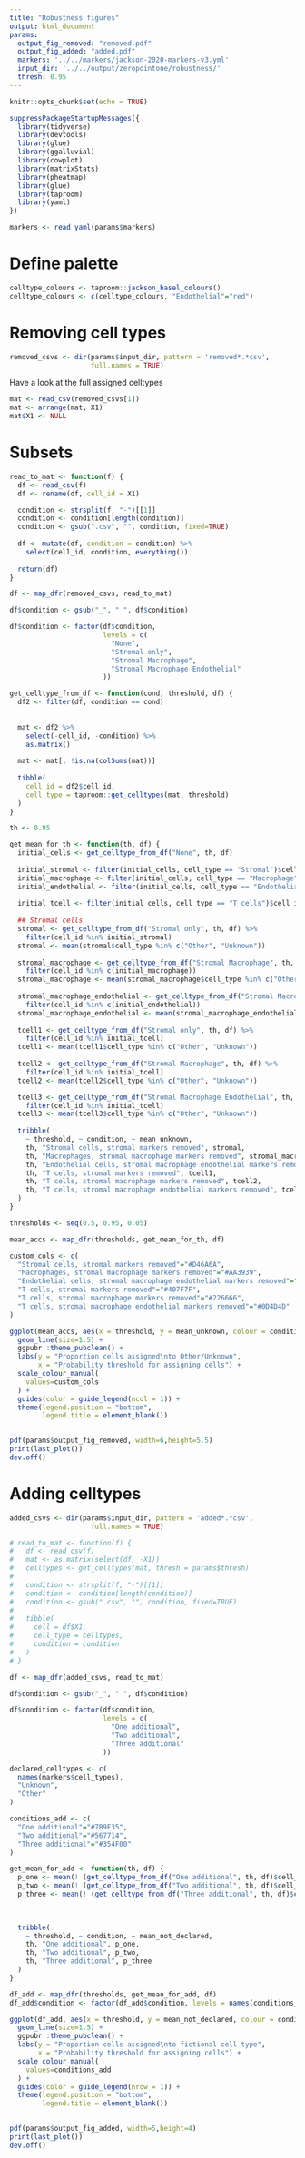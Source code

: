```yaml
---
title: "Robustness figures"
output: html_document
params:
  output_fig_removed: "removed.pdf"
  output_fig_added: "added.pdf"
  markers: '../../markers/jackson-2020-markers-v3.yml'
  input_dir: '../../output/zeropointone/robustness/'
  thresh: 0.95
---
```


```r
knitr::opts_chunk$set(echo = TRUE)

suppressPackageStartupMessages({
  library(tidyverse)
  library(devtools)
  library(glue)
  library(ggalluvial)
  library(cowplot)
  library(matrixStats) 
  library(pheatmap)
  library(glue)
  library(taproom)
  library(yaml)
})

```

```r
markers <- read_yaml(params$markers)
```


# Define palette

```r
celltype_colours <- taproom::jackson_basel_colours()
celltype_colours <- c(celltype_colours, "Endothelial"="red")
```


# Removing cell types

```r
removed_csvs <- dir(params$input_dir, pattern = 'removed*.*csv', 
                    full.names = TRUE)
```


Have a look at the full assigned celltypes
```r
mat <- read_csv(removed_csvs[1])
mat <- arrange(mat, X1)
mat$X1 <- NULL
```



# Subsets

```r
read_to_mat <- function(f) {
  df <- read_csv(f)
  df <- rename(df, cell_id = X1)

  condition <- strsplit(f, "-")[[1]]
  condition <- condition[length(condition)]
  condition <- gsub(".csv", "", condition, fixed=TRUE)
 
  df <- mutate(df, condition = condition) %>% 
    select(cell_id, condition, everything())
  
  return(df)
}
```

```r
df <- map_dfr(removed_csvs, read_to_mat)

df$condition <- gsub("_", " ", df$condition)

df$condition <- factor(df$condition,
                       levels = c(
                         "None",
                         "Stromal only",
                         "Stromal Macrophage",
                         "Stromal Macrophage Endothelial"
                       ))
```

```r
get_celltype_from_df <- function(cond, threshold, df) {
  df2 <- filter(df, condition == cond) 
  
  
  mat <- df2 %>% 
    select(-cell_id, -condition) %>% 
    as.matrix()
  
  mat <- mat[, !is.na(colSums(mat))]
  
  tibble(
    cell_id = df2$cell_id,
    cell_type = taproom::get_celltypes(mat, threshold)
  )
}
```


```r
th <- 0.95

get_mean_for_th <- function(th, df) {
  initial_cells <- get_celltype_from_df("None", th, df)
  
  initial_stromal <- filter(initial_cells, cell_type == "Stromal")$cell_id
  initial_macrophage <- filter(initial_cells, cell_type == "Macrophage")$cell_id
  initial_endothelial <- filter(initial_cells, cell_type == "Endothelial")$cell_id
  
  initial_tcell <- filter(initial_cells, cell_type == "T cells")$cell_id
  
  ## Stromal cells
  stromal <- get_celltype_from_df("Stromal only", th, df) %>% 
    filter(cell_id %in% initial_stromal) 
  stromal <- mean(stromal$cell_type %in% c("Other", "Unknown"))
  
  stromal_macrophage <- get_celltype_from_df("Stromal Macrophage", th, df) %>% 
    filter(cell_id %in% c(initial_macrophage)) 
  stromal_macrophage <- mean(stromal_macrophage$cell_type %in% c("Other", "Unknown"))
  
  stromal_macrophage_endothelial <- get_celltype_from_df("Stromal Macrophage Endothelial", th, df) %>% 
    filter(cell_id %in% c(initial_endothelial)) 
  stromal_macrophage_endothelial <- mean(stromal_macrophage_endothelial$cell_type %in% c("Other", "Unknown"))
  
  tcell1 <- get_celltype_from_df("Stromal only", th, df) %>% 
    filter(cell_id %in% initial_tcell)
  tcell1 <- mean(tcell1$cell_type %in% c("Other", "Unknown"))
  
  tcell2 <- get_celltype_from_df("Stromal Macrophage", th, df) %>% 
    filter(cell_id %in% initial_tcell)
  tcell2 <- mean(tcell2$cell_type %in% c("Other", "Unknown"))

  tcell3 <- get_celltype_from_df("Stromal Macrophage Endothelial", th, df) %>% 
    filter(cell_id %in% initial_tcell)
  tcell3 <- mean(tcell3$cell_type %in% c("Other", "Unknown"))
  
  tribble(
    ~ threshold, ~ condition, ~ mean_unknown,
    th, "Stromal cells, stromal markers removed", stromal,
    th, "Macrophages, stromal macrophage markers removed", stromal_macrophage,
    th, "Endothelial cells, stromal macrophage endothelial markers removed", stromal_macrophage_endothelial,
    th, "T cells, stromal markers removed", tcell1,
    th, "T cells, stromal macrophage markers removed", tcell2,
    th, "T cells, stromal macrophage endothelial markers removed", tcell3
  )
}

```

```r
thresholds <- seq(0.5, 0.95, 0.05)

mean_accs <- map_dfr(thresholds, get_mean_for_th, df)
```

```r
custom_cols <- c(
  "Stromal cells, stromal markers removed"="#D46A6A",
  "Macrophages, stromal macrophage markers removed"="#AA3939",
  "Endothelial cells, stromal macrophage endothelial markers removed"="#801515",
  "T cells, stromal markers removed"="#407F7F",
  "T cells, stromal macrophage markers removed"="#226666",
  "T cells, stromal macrophage endothelial markers removed"="#0D4D4D"
)
```


```r
ggplot(mean_accs, aes(x = threshold, y = mean_unknown, colour = condition)) +
  geom_line(size=1.5) +
  ggpubr::theme_pubclean() +
  labs(y = "Proportion cells assigned\nto Other/Unknown",
       x = "Probability threshold for assigning cells") +
  scale_colour_manual(
    values=custom_cols
  ) +
  guides(color = guide_legend(ncol = 1)) +
  theme(legend.position = "bottom",
        legend.title = element_blank())
  
```

```r
pdf(params$output_fig_removed, width=6,height=5.5)
print(last_plot())
dev.off()
```





# Adding celltypes


```r
added_csvs <- dir(params$input_dir, pattern = 'added*.*csv', 
                    full.names = TRUE)
```

```r
# read_to_mat <- function(f) {
#   df <- read_csv(f)
#   mat <- as.matrix(select(df, -X1))
#   celltypes <- get_celltypes(mat, thresh = params$thresh)
# 
#   condition <- strsplit(f, "-")[[1]]
#   condition <- condition[length(condition)]
#   condition <- gsub(".csv", "", condition, fixed=TRUE)
#  
#   tibble(
#     cell = df$X1,
#     cell_type = celltypes,
#     condition = condition
#   ) 
# }
```

```r
df <- map_dfr(added_csvs, read_to_mat)

df$condition <- gsub("_", " ", df$condition)

df$condition <- factor(df$condition,
                       levels = c(
                         "One additional",
                         "Two additional",
                         "Three additional"
                       ))
```

```r
declared_celltypes <- c(
  names(markers$cell_types),
  "Unknown",
  "Other"
)

conditions_add <- c(
  "One additional"="#7B9F35",
  "Two additional"="#567714",
  "Three additional"="#354F00"
)
```

```r
get_mean_for_add <- function(th, df) {
  p_one <- mean(! (get_celltype_from_df("One additional", th, df)$cell_type %in% declared_celltypes) )
  p_two <- mean(! (get_celltype_from_df("Two additional", th, df)$cell_type %in% declared_celltypes) )
  p_three <- mean(! (get_celltype_from_df("Three additional", th, df)$cell_type %in% declared_celltypes) )

  
    
  tribble(
    ~ threshold, ~ condition, ~ mean_not_declared,
    th, "One additional", p_one,
    th, "Two additional", p_two,
    th, "Three additional", p_three
  )
}
```

```r
df_add <- map_dfr(thresholds, get_mean_for_add, df)
df_add$condition <- factor(df_add$condition, levels = names(conditions_add))
```

```r
ggplot(df_add, aes(x = threshold, y = mean_not_declared, colour = condition)) +
  geom_line(size=1.5) +
  ggpubr::theme_pubclean() +
  labs(y = "Proportion cells assigned\nto fictional cell type",
       x = "Probability threshold for assigning cells") +
  scale_colour_manual(
    values=conditions_add
  ) +
  guides(color = guide_legend(nrow = 1)) +
  theme(legend.position = "bottom",
        legend.title = element_blank())
  
```
```r
pdf(params$output_fig_added, width=5,height=4)
print(last_plot())
dev.off()
```
